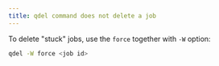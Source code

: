 ```yaml
---
title: qdel command does not delete a job
---
```

To delete "stuck" jobs, use the `force` together with `-W` option:

```bash
qdel -W force <job id>
```

